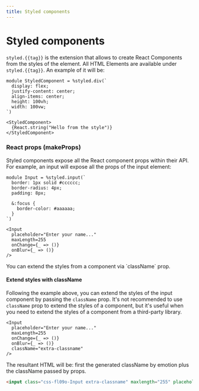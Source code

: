 ```yaml
---
title: Styled components
---
```



# Styled components

`styled.{{tag}}` is the extension that allows to create React Components from the styles of the element.
All HTML Elements are available under `styled.{{tag}}`. An example of it will be:

```rescript
module StyledComponent = %styled.div(`
  display: flex;
  justify-content: center;
  align-items: center;
  height: 100vh;
  width: 100vw;
`)

<StyledComponent>
  {React.string("Hello from the style")}
</StyledComponent>
```

### React props (makeProps)

Styled components expose all the React component props within their API. For example, an input will expose all the props of the input element:

```rescript
module Input = %styled.input(`
  border: 1px solid #cccccc;
  border-radius: 4px;
  padding: 8px;

  &:focus {
    border-color: #aaaaaa;
  }
`)

<Input
  placeholder="Enter your name..."
  maxLength=255
  onChange={_ => ()}
  onBlur={_ => ()}
/>
```

<Callout>
  You can extend the styles from a component via `className` prop.
</Callout>

#### Extend styles with className

Following the example above, you can extend the styles of the input component by passing the `className` prop.
It's not recommended to use `className` prop to extend the styles of a component, but it's useful when you need to extend the styles of a component from a third-party library.

```rescript {8}
<Input
  placeholder="Enter your name..."
  maxLength=255
  onChange={_ => ()}
  onBlur={_ => ()}
  className="extra-classname"
/>
```

The resultant HTML will be: first the generated className by emotion plus the className passed by props.
```html
<input class="css-fl09o-Input extra-classname" maxlength="255" placeholder="Enter your name...">
```
